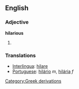 ==English==

===Adjective===
'''hilarious'''
# {{stub}}

===Translations===
*[[Interlingua]]: [[hilare]]
*[[Portuguese]]: [[hilário]] ''m'', [[hilária]] ''f''

[[Category:Greek derivations]]
